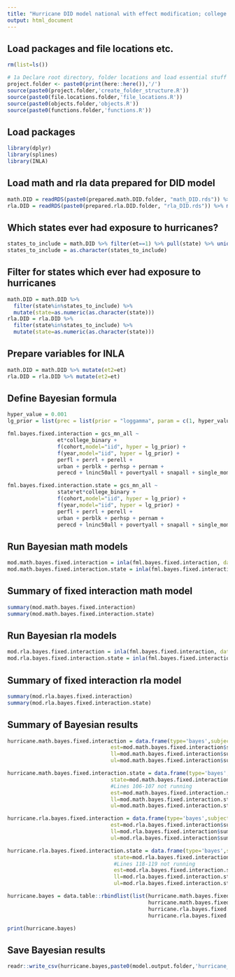 ```yaml
---
title: "Hurricane DID model national with effect modification; college binary"
output: html_document
---
```


## Load packages and file locations etc.
```r
rm(list=ls())

# 1a Declare root directory, folder locations and load essential stuff
project.folder <- paste0(print(here::here()),'/')
source(paste0(project.folder,'create_folder_structure.R'))
source(paste0(file.locations.folder,'file_locations.R'))
source(paste0(objects.folder,'objects.R'))
source(paste0(functions.folder,'functions.R'))
```

## Load packages
```r
library(dplyr)
library(splines)
library(INLA)
```

## Load math and rla data prepared for DID model
```r
math.DID = readRDS(paste0(prepared.math.DID.folder, "math_DID.rds")) %>% mutate(year=as.factor(year), state=as.factor(state))
rla.DID = readRDS(paste0(prepared.rla.DID.folder, "rla_DID.rds")) %>% mutate(year=as.factor(year), state=as.factor(state))
```

## Which states ever had exposure to hurricanes?
```r
states_to_include = math.DID %>% filter(et==1) %>% pull(state) %>% unique()
states_to_include = as.character(states_to_include)
```

## Filter for states which ever had exposure to hurricanes
```r
math.DID = math.DID %>% 
  filter(state%in%states_to_include) %>% 
  mutate(state=as.numeric(as.character(state)))
rla.DID = rla.DID %>% 
  filter(state%in%states_to_include) %>% 
  mutate(state=as.numeric(as.character(state)))
```

## Prepare variables for INLA
```r
math.DID = math.DID %>% mutate(et2=et)
rla.DID = rla.DID %>% mutate(et2=et)
```

## Define Bayesian formula
```r
hyper_value = 0.001
lg_prior = list(prec = list(prior = "loggamma", param = c(1, hyper_value)))

fml.bayes.fixed.interaction = gcs_mn_all ~  
                et*college_binary +
                f(cohort,model="iid", hyper = lg_prior) +
                f(year,model="iid", hyper = lg_prior) +
                perfl + perrl + perell + 
                urban + perblk + perhsp + pernam + 
                perecd + lninc50all + povertyall + snapall + single_momall

fml.bayes.fixed.interaction.state = gcs_mn_all ~  
                state*et*college_binary +
                f(cohort,model="iid", hyper = lg_prior) +
                f(year,model="iid", hyper = lg_prior) +
                perfl + perrl + perell + 
                urban + perblk + perhsp + pernam + 
                perecd + lninc50all + povertyall + snapall + single_momall
```

## Run Bayesian math models
```r
mod.math.bayes.fixed.interaction = inla(fml.bayes.fixed.interaction, data = math.DID) 
mod.math.bayes.fixed.interaction.state = inla(fml.bayes.fixed.interaction.state, data = math.DID)
```

## Summary of fixed interaction math model
```r
summary(mod.math.bayes.fixed.interaction)
summary(mod.math.bayes.fixed.interaction.state)
```

## Run Bayesian rla models
```r
mod.rla.bayes.fixed.interaction = inla(fml.bayes.fixed.interaction, data = rla.DID)
mod.rla.bayes.fixed.interaction.state = inla(fml.bayes.fixed.interaction.state, data = rla.DID)
```

## Summary of fixed interaction rla model
```r
summary(mod.rla.bayes.fixed.interaction)
summary(mod.rla.bayes.fixed.interaction.state)
```

## Summary of Bayesian results
```r
hurricane.math.bayes.fixed.interaction = data.frame(type='bayes',subject='math',
                                 est=mod.math.bayes.fixed.interaction$summary.fixed[c(2:4),]$mean,
                                 ll=mod.math.bayes.fixed.interaction$summary.fixed[c(2:4),]$`0.025quant`,
                                 ul=mod.math.bayes.fixed.interaction$summary.fixed[c(2:4),]$`0.975quant`)

hurricane.math.bayes.fixed.interaction.state = data.frame(type='bayes',subject='math',
                                 state=mod.math.bayes.fixed.interaction.state$summary.random$state$ID, 
                                 #Lines 106-107 not running
                                 est=mod.math.bayes.fixed.interaction.state$summary.fixed[c(2:4),]$mean,
                                 ll=mod.math.bayes.fixed.interaction.state$summary.fixed[c(2:4),]$`0.025quant`,
                                 ul=mod.math.bayes.fixed.interaction.state$summary.fixed[c(2:4),]$`0.975quant`)

hurricane.rla.bayes.fixed.interaction = data.frame(type='bayes',subject='rla',
                                 est=mod.rla.bayes.fixed.interaction$summary.fixed[c(2:4),]$mean,
                                 ll=mod.rla.bayes.fixed.interaction$summary.fixed[c(2:4),]$`0.025quant`,
                                 ul=mod.rla.bayes.fixed.interaction$summary.fixed[c(2:4),]$`0.975quant`)

hurricane.rla.bayes.fixed.interaction.state = data.frame(type='bayes',subject='rla', 
                                  state=mod.rla.bayes.fixed.interaction.state$summary.random$state$ID,
                                  #Lines 118-119 not running
                                  est=mod.rla.bayes.fixed.interaction.state$summary.random$state$mean,
                                  ll=mod.rla.bayes.fixed.interaction.state$summary.random$state$`0.025quant`,
                                  ul=mod.rla.bayes.fixed.interaction.state$summary.random$state$`0.975quant`)

hurricane.bayes = data.table::rbindlist(list(hurricane.math.bayes.fixed.interaction,
                                             hurricane.math.bayes.fixed.interaction.state,
                                             hurricane.rla.bayes.fixed.interaction, 
                                             hurricane.rla.bayes.fixed.interaction.state))

print(hurricane.bayes)
```

## Save Bayesian results
```r
readr::write_csv(hurricane.bayes,paste0(model.output.folder,'hurricane_did_national_college_binary_interaction.csv'))
```